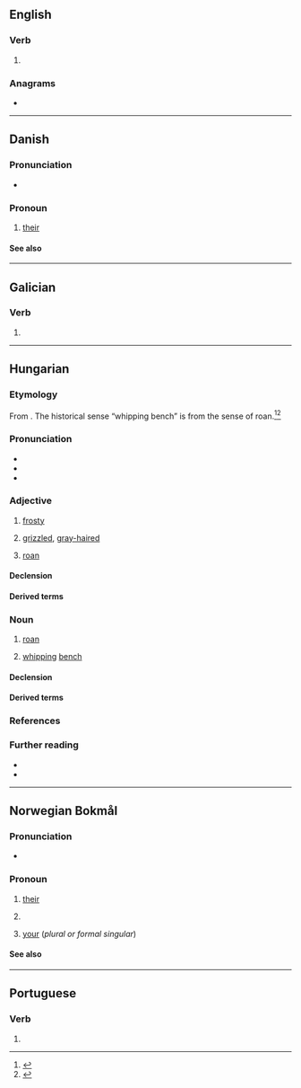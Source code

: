 {{also|Deres|dereš|de res|dere's}}
==English==

===Verb===
{{head|en|verb form}}

# {{en-third-person singular of|dere}}

===Anagrams===
* {{anagrams|en|a=deers|DEERS|Drees|Eders|Edser|Seder|deers|drees|redes|reeds|resed|seder}}

----

==Danish==

===Pronunciation===
* {{IPA|da|[ˈd̥ɛɒ̯̽s]}}

===Pronoun===
{{head|da|pronoun|nominative|de|objective|dem}}

# [[their]] {{q|3rd person plural, possessive}}

====See also====
{{Danish personal pronouns}}

----

==Galician==

===Verb===
{{gl-verb-form}}

# {{inflection of|gl|dar||2|s|futr|subj}}

----

==Hungarian==

===Etymology===
From {{af|hu|dér|-es|t1=frost|pos2=adjective-forming suffix|pos=adjective}}. The historical sense “whipping bench” is from the sense of roan.<ref>{{R:Zaicz 2006}}</ref><ref>{{R:TotfalusiNagyEty 2001}}</ref>

===Pronunciation===
* {{hu-IPA}}
* {{hyphenation|hu|de|res}}
* {{rhymes|hu|ɛʃ|s=2}}

===Adjective===
{{hu-adj|ebb}}

# [[frosty]] {{gloss|covered with frost}}
# {{lb|hu|literary|of hair}} [[grizzled]], [[gray-haired]] {{gloss|streaked or mixed with grey}}
# {{lb|hu|of an animal, especially a horse or a cattle}} [[roan]] {{gloss|having a coat of a grey base color with individual white hairs mixed in}}

====Declension====
{{hu-infl-nom|derese|e}}

====Derived terms====
{{col4|hu
|deresedik
}}

===Noun===
{{hu-noun|ek}}

# {{lb|hu|of an animal, especially of a horse or a cattle}} [[roan]] {{gloss|an animal that has a coat of a grey base color with individual white hairs mixed in}}
# {{lb|hu|historical|in the era of serfdom}} [[whipping]] [[bench]] {{gloss|a low, wide, flat [[bench]] for [[flogging]] as punishment}}

====Declension====
{{hu-infl-nom|derese|e|-}}{{hu-pos-etek|deres||ei}}

====Derived terms====
{{col4|hu|title=Compound words
|almásderes
|borzderes
|derestörvény
|feketederes
|pejderes
|rézderes
|sárgaderes
|vasderes
}}
{{col2|hu|title=Expressions
|deresre húz
}}

===References===
<references/>

===Further reading===
* {{R:ErtSz}}
* {{R:Nagyszotar}}

----

==Norwegian Bokmål==

===Pronunciation===
* {{IPA|nb|/ˈdeːrəs/}}

===Pronoun===
{{head|nb|pronoun}}

# [[their]] {{qualifier|possessive determiner}}
# {{l|en|theirs}} {{qualifier|possessive pronoun}}
# [[your]] (''plural or formal singular'')

====See also====
{{nb-pers-pron}}

----

==Portuguese==

===Verb===
{{head|pt|verb form}}

# {{pt-verb-form-of|dar|fts|2|s}}